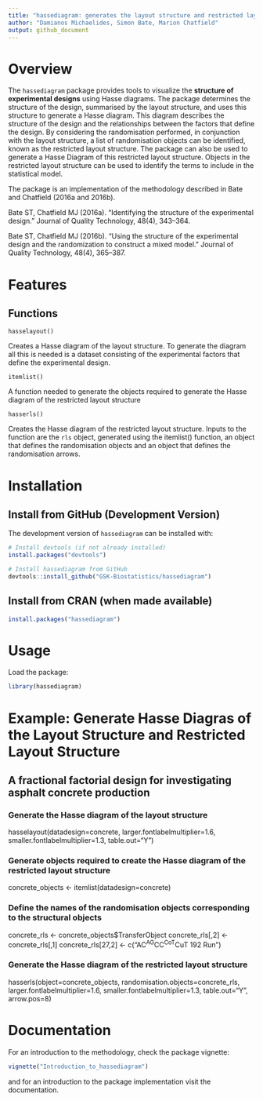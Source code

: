 ```yaml
---
title: "hassediagram: generates the layout structure and restricted layout structure of experimental designs"
author: "Damianos Michaelides, Simon Bate, Marion Chatfield"
output: github_document
---
```



# Overview

The `hassediagram` package provides tools to visualize the **structure of experimental designs** using Hasse diagrams. The package determines the structure of the design, summarised by the layout structure, and uses this structure to generate a Hasse diagram. This diagram describes the structure of the design and the relationships between the factors that define the design. By considering the randomisation performed, in conjunction with the layout structure, a list of randomisation objects can be identified, known as the restricted layout structure. The package can also be used to generate a Hasse Diagram of this restricted layout structure. Objects in the restricted layout structure can be used to identify the terms to include in the statistical model. 

The package is an implementation of the methodology described in Bate and Chatfield (2016a and 2016b). 


Bate ST, Chatfield MJ (2016a). "Identifying the structure of the experimental design." Journal of Quality Technology, 48(4), 343–364.

Bate ST, Chatfield MJ (2016b). "Using the structure of the experimental design and the randomization to construct a mixed model." Journal of Quality Technology, 48(4), 365–387.


# Features

## Functions 

`hasselayout()`

Creates a Hasse diagram of the layout structure. To generate the diagram all this is needed is a dataset consisting of the experimental factors that define the experimental design.

`itemlist()`

A function needed to generate the objects required to generate the Hasse diagram of the restricted layout structure

`hasserls()`

Creates the Hasse diagram of the restricted layout structure. Inputs to the function are the `rls` object, generated using the itemlist() function, an object that defines the randomisation objects and an object that defines the randomisation arrows. 


# Installation

## Install from GitHub (Development Version)

The development version of `hassediagram` can be installed with:

```r
# Install devtools (if not already installed)
install.packages("devtools")

# Install hassediagram from GitHub
devtools::install_github("GSK-Biostatistics/hassediagram")
```

## Install from CRAN (when made available)
```r
install.packages("hassediagram")
```

# Usage

Load the package:
```r
library(hassediagram)
```

# Example: Generate Hasse Diagras of the Layout Structure and Restricted Layout Structure


## A fractional factorial design for investigating asphalt concrete production

### Generate the Hasse diagram of the layout structure
hasselayout(datadesign=concrete, larger.fontlabelmultiplier=1.6, smaller.fontlabelmultiplier=1.3, table.out="Y")

### Generate objects required to create the Hasse diagram of the restricted layout structure 
concrete_objects <- itemlist(datadesign=concrete) 

### Define the names of the randomisation objects corresponding to the structural objects
concrete_rls <- concrete_objects$TransferObject 
concrete_rls[,2] <- concrete_rls[,1]
concrete_rls[27,2] <- c("AC^AG^CC^CoT^CuT \u2192 Run")

### Generate the Hasse diagram of the restricted layout structure
hasserls(object=concrete_objects, randomisation.objects=concrete_rls, larger.fontlabelmultiplier=1.6, smaller.fontlabelmultiplier=1.3, table.out="Y", arrow.pos=8)



# Documentation
For an introduction to the methodology, check the package vignette:
```r
vignette("Introduction_to_hassediagram")
```

and for an introduction to the package implementation visit the documentation.




